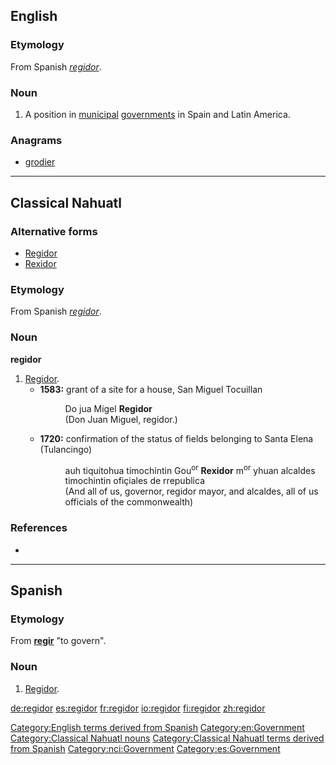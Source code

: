 ==English==
{{wikipedia}}
===Etymology===
From Spanish ''[[regidor#Spanish|regidor]]''.
===Noun===
{{en-noun|pl2=regidores}}

# A position in [[municipal]] [[government]]s in Spain and Latin America.

===Anagrams===
* [[grodier#English|grodier]]

[[Category:English terms derived from Spanish]]
[[Category:en:Government]]
----
==Classical Nahuatl==

===Alternative forms===
* [[Regidor]]
* [[Rexidor]]
===Etymology===
From Spanish ''[[regidor#Spanish|regidor]]''.
===Noun===
'''regidor'''

# [[regidor#English|Regidor]].
#* '''1583:''' grant of a site for a house, San Miguel Tocuillan
#*: Do jua Migel '''Regidor'''
#*:(Don Juan Miguel, regidor.)
#* '''1720:''' confirmation of the status of fields belonging to Santa Elena (Tulancingo)
#*: auh tiquitohua timochintin Gou<sup>or</sup> '''Rexidor''' m<sup>or</sup> yhuan alcaldes timochintin ofiçiales de rrepublica
#*:(And all of us, governor, regidor mayor, and alcaldes, all of us officials of the commonwealth)
===References===
* {{reference-book |author=Lockhart, James |year=1991 |title=Nahuas and Spaniards: Postconquest Central Mexican History and Philology |location=Stanford |publisher=Stanford University Press |pages=pp. 74, 104}}
[[Category:Classical Nahuatl nouns]]
[[Category:Classical Nahuatl terms derived from Spanish]]
[[Category:nci:Government]]
----
==Spanish==

===Etymology===
From '''[[regir]]''' "to govern".
===Noun===
{{es-noun-m|pl=regidores}}

# [[regidor#English|Regidor]].

[[Category:es:Government]]

[[de:regidor]]
[[es:regidor]]
[[fr:regidor]]
[[io:regidor]]
[[fi:regidor]]
[[zh:regidor]]